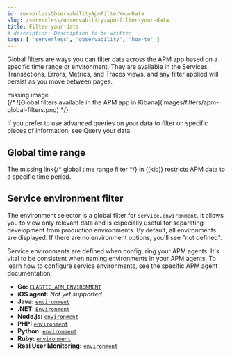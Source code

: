 ```yaml
---
id: serverlessObservabilityApmFilterYourData
slug: /serverless/observability/apm-filter-your-data
title: Filter your data
# description: Description to be written
tags: [ 'serverless', 'observability', 'how-to' ]
---
```



<div id="filters"></div>

Global filters are ways you can filter data across the APM app based on a specific
time range or environment. They are available in the Services, Transactions, Errors,
Metrics, and Traces views, and any filter applied will persist as you move between pages.

<div style={{ backgroundColor: "#F1F4FA", width: "100%", height: "250px", textAlign: "center", paddingTop: "110px", marginBottom: "20px" }}><DocIcon type="image" title="missing image"/> missing image</div>
{/* ![Global filters available in the APM app in Kibana](images/filters/apm-global-filters.png) */}

<DocCallOut title="Note">

If you prefer to use advanced queries on your data to filter on specific pieces
of information, see <DocLink id="serverlessObservabilityApmQueryYourData">Query your data</DocLink>.

</DocCallOut>

<div id="global-time-range"></div>

## Global time range

The <DocBadge><DocIcon size="s" type="unlink" title="missing link"/> missing link</DocBadge>{/*  <DocLink id="enKibanaSetTimeFilter">global time range filter</DocLink> */} in ((kib)) restricts APM data to a specific time period.

<div id="environment-selector"></div>

## Service environment filter

The environment selector is a global filter for `service.environment`.
It allows you to view only relevant data and is especially useful for separating development from production environments.
By default, all environments are displayed. If there are no environment options, you'll see "not defined".

Service environments are defined when configuring your APM agents.
It's vital to be consistent when naming environments in your APM agents.
To learn how to configure service environments, see the specific APM agent documentation:

* **Go:** [`ELASTIC_APM_ENVIRONMENT`](((apm-go-ref))/configuration.html#config-environment)
* **iOS agent:** _Not yet supported_
* **Java:** [`environment`](((apm-java-ref))/config-core.html#config-environment)
* **.NET:** [`Environment`](((apm-dotnet-ref))/config-core.html#config-environment)
* **Node.js:** [`environment`](((apm-node-ref))/configuration.html#environment)
* **PHP:** [`environment`](((apm-php-ref))/configuration-reference.html#config-environment)
* **Python:** [`environment`](((apm-py-ref))/configuration.html#config-environment)
* **Ruby:** [`environment`](((apm-ruby-ref))/configuration.html#config-environment)
* **Real User Monitoring:** [`environment`](((apm-rum-ref))/configuration.html#environment)

